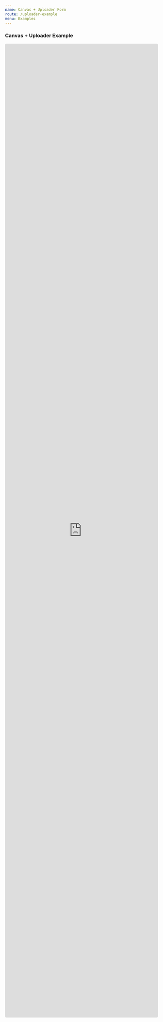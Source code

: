 ```yaml
---
name: Canvas + Uploader Form
route: /uploader-example
menu: Examples
---
```


### Canvas + Uploader Example

<iframe
  src="https://codesandbox.io/embed/react-mindee-js-canvas-uploader-example-7d2wk?fontsize=14&hidenavigation=1&theme=dark"
  style="width:100%; height:80vh; border:0; border-radius: 4px; overflow:hidden;"
  title="react-mindee-js - Canvas + Uploader Example"
  allow="accelerometer; ambient-light-sensor; camera; encrypted-media; geolocation; gyroscope; hid; microphone; midi; payment; usb; vr; xr-spatial-tracking"
  sandbox="allow-forms allow-modals allow-popups allow-presentation allow-same-origin allow-scripts"
></iframe>
